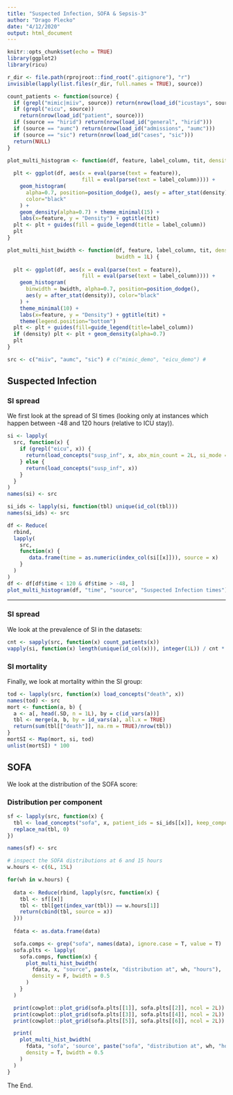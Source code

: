 ```yaml
---
title: "Suspected Infection, SOFA & Sepsis-3"
author: "Drago Plecko"
date: "4/12/2020"
output: html_document
---
```


```r
knitr::opts_chunk$set(echo = TRUE)
library(ggplot2)
library(ricu)

r_dir <- file.path(rprojroot::find_root(".gitignore"), "r")
invisible(lapply(list.files(r_dir, full.names = TRUE), source))

count_patients <- function(source) {
  if (grepl("mimic|miiv", source)) return(nrow(load_id("icustays", source)))
  if (grepl("eicu", source)) 
    return(nrow(load_id("patient", source)))
  if (source == "hirid") return(nrow(load_id("general", "hirid")))
  if (source == "aumc") return(nrow(load_id("admissions", "aumc")))
  if (source == "sic") return(nrow(load_id("cases", "sic")))
  return(NULL)
}

plot_multi_histogram <- function(df, feature, label_column, tit, density = T) {
  
  plt <- ggplot(df, aes(x = eval(parse(text = feature)), 
                        fill = eval(parse(text = label_column)))) +
    geom_histogram(
      alpha=0.7, position=position_dodge(), aes(y = after_stat(density)), 
      color="black"
    ) + 
    geom_density(alpha=0.7) + theme_minimal(15) +
    labs(x=feature, y = "Density") + ggtitle(tit)
  plt <- plt + guides(fill = guide_legend(title = label_column))
  plt
}

plot_multi_hist_bwidth <- function(df, feature, label_column, tit, density = T, 
                                   bwidth = 1L) {
  
  plt <- ggplot(df, aes(x = eval(parse(text = feature)), 
                        fill = eval(parse(text = label_column)))) +
    geom_histogram(
      binwidth = bwidth, alpha=0.7, position=position_dodge(), 
      aes(y = after_stat(density)), color="black"
    ) + 
    theme_minimal(10) +
    labs(x=feature, y = "Density") + ggtitle(tit) +
    theme(legend.position="bottom")
  plt <- plt + guides(fill=guide_legend(title=label_column))
  if (density) plt <- plt + geom_density(alpha=0.7)
  plt
}

src <- c("miiv", "aumc", "sic") # c("mimic_demo", "eicu_demo") # 
```

## Suspected Infection

### SI spread

We first look at the spread of SI times (looking only at instances which happen between -48 and 120 hours (relative to ICU stay)).

```r
si <- lapply(
  src, function(x) {
    if (grepl("eicu", x)) {
      return(load_concepts("susp_inf", x, abx_min_count = 2L, si_mode = "or"))
    } else {
      return(load_concepts("susp_inf", x))
    }
  }
)
names(si) <- src

si_ids <- lapply(si, function(tbl) unique(id_col(tbl)))
names(si_ids) <- src

df <- Reduce(
  rbind, 
  lapply(
    src, 
    function(x) {
       data.frame(time = as.numeric(index_col(si[[x]])), source = x)
    }
  )
)
df <- df[df$time < 120 & df$time > -48, ]
plot_multi_histogram(df, "time", "source", "Suspected Infection times")
```

---
### SI spread

We look at the prevalence of SI in the datasets:
```r
cnt <- sapply(src, function(x) count_patients(x))
vapply(si, function(x) length(unique(id_col(x))), integer(1L)) / cnt * 100
```


### SI mortality

Finally, we look at mortality within the SI group:

```r
tod <- lapply(src, function(x) load_concepts("death", x))
names(tod) <- src
mort <- function(a, b) {
  a <- a[, head(.SD, n = 1L), by = c(id_vars(a))]
  tbl <- merge(a, b, by = id_vars(a), all.x = TRUE)
  return(sum(tbl[["death"]], na.rm = TRUE)/nrow(tbl))
}
mortSI <- Map(mort, si, tod)
unlist(mortSI) * 100
```


## SOFA

We look at the distribution of the SOFA score:

### Distribution per component
```r
sf <- lapply(src, function(x) {
  tbl <- load_concepts("sofa", x, patient_ids = si_ids[[x]], keep_components = T)
  replace_na(tbl, 0)
})

names(sf) <- src

# inspect the SOFA distributions at 6 and 15 hours
w.hours <- c(6L, 15L)

for(wh in w.hours) {
  
  data <- Reduce(rbind, lapply(src, function(x) {
    tbl <- sf[[x]]
    tbl <- tbl[get(index_var(tbl)) == w.hours[1]]
    return(cbind(tbl, source = x))
  }))
  
  fdata <- as.data.frame(data)

  sofa.comps <- grep("sofa", names(data), ignore.case = T, value = T)
  sofa.plts <- lapply(
    sofa.comps, function(x) {
      plot_multi_hist_bwidth(
        fdata, x, "source", paste(x, "distribution at", wh, "hours"), 
        density = F, bwidth = 0.5
      )
    }
  )

  print(cowplot::plot_grid(sofa.plts[[1]], sofa.plts[[2]], ncol = 2L))
  print(cowplot::plot_grid(sofa.plts[[3]], sofa.plts[[4]], ncol = 2L))
  print(cowplot::plot_grid(sofa.plts[[5]], sofa.plts[[6]], ncol = 2L))

  print(
    plot_multi_hist_bwidth(
      fdata, "sofa", 'source', paste("sofa", "distribution at", wh, "hours"), 
      density = T, bwidth = 0.5
    )
  )
}
```

<!--
### Predictive power for mortality
```r
aucdata <- Reduce(rbind, lapply(src, function(x) {
  tbl <- sf[[x]]
  tbl <- tbl[get(index_var(tbl)) == w.hours[[1]]]
  tbl <- merge(tbl, tod[[x]], by = id_vars(tbl))
  tbl[, died := as.integer(death)]
  otc <- as.integer(tbl[["death"]])
  aucs <- sapply(sofa.comps, function(y) {
    PRROC::roc.curve(scores.class0 = tbl[[y]], weights.class0 = otc)$auc
  })
  return(data.frame(auc = aucs, component = sofa.comps, source = x))
}))

auc.plot <- ggplot(data=aucdata, aes(x=component, y=auc, fill=source)) +
geom_bar(stat="identity", color="black", position=position_dodge())+
  theme_minimal(15) + ggtitle("AUCs of different SOFA components for mortality") +
  ylab("AUC") + xlab("Component") + coord_cartesian(ylim=c(0.5,0.75))

auc.plot
```
-->

<!--
## Sepsis-3

Lastly, we compare the Sepsis-3 labels across the datasets.

### Sepsis-3 onset
```r
s3 <- Map(sep3, sf, si)
names(s3) <- src
dfs3 <- Reduce(rbind, lapply(src, function(x) data.frame(time = as.numeric(index_col(s3[[x]])), source = x)))
dfs3 <- dfs3[dfs3$time < 72 & dfs3$time > -24, ]
plot_multi_histogram(dfs3, 'time', 'source', "Sepsis-3 onset times")
```


### Sepsis-3 cases with onset after 6 hours

Total number of Sepsis-3 cases that occur after 6 hours into ICU:
```r
case.count <- lapply(s3, function(a) a[get(index_var(a)) >= 6])
sapply(case.count, nrow)
```

### Sepsis-3 prevalence

The reported prevalence is with respect to the SI group (not the whole dataset):
```r
sapply(s3, nrow) / sapply(si, nrow) * 100
```

### Sepsis-3 mortality

The reported mortality is with respect to the SI group (not the whole dataset):

```r
mortS3 <- Map(mort, s3, tod)
unlist(mortS3)*100
```
-->

The End.